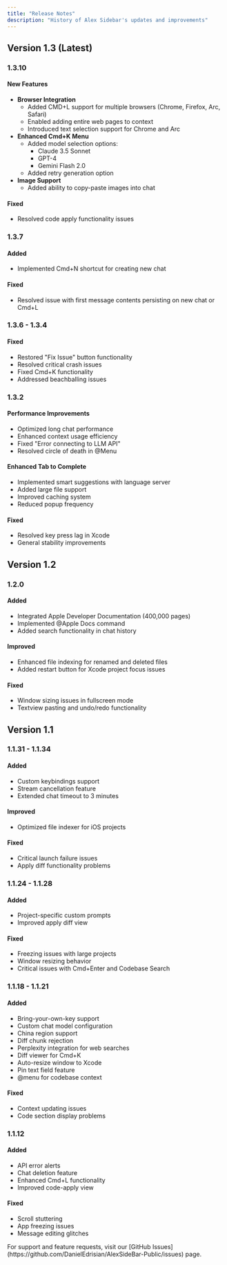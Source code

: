 ```yaml
---
title: "Release Notes"
description: "History of Alex Sidebar's updates and improvements"
---
```


## Version 1.3 (Latest)

### 1.3.10

#### New Features

- **Browser Integration**
  - Added CMD+L support for multiple browsers (Chrome, Firefox, Arc, Safari)
  - Enabled adding entire web pages to context
  - Introduced text selection support for Chrome and Arc
- **Enhanced Cmd+K Menu**
  - Added model selection options:
    - Claude 3.5 Sonnet
    - GPT-4
    - Gemini Flash 2.0
  - Added retry generation option
- **Image Support**
  - Added ability to copy-paste images into chat

#### Fixed

- Resolved code apply functionality issues

### 1.3.7

#### Added

- Implemented Cmd+N shortcut for creating new chat

#### Fixed

- Resolved issue with first message contents persisting on new chat or Cmd+L

### 1.3.6 - 1.3.4

#### Fixed

- Restored "Fix Issue" button functionality
- Resolved critical crash issues
- Fixed Cmd+K functionality
- Addressed beachballing issues

### 1.3.2

#### Performance Improvements

- Optimized long chat performance
- Enhanced context usage efficiency
- Fixed "Error connecting to LLM API"
- Resolved circle of death in @Menu

#### Enhanced Tab to Complete

- Implemented smart suggestions with language server
- Added large file support
- Improved caching system
- Reduced popup frequency

#### Fixed

- Resolved key press lag in Xcode
- General stability improvements

## Version 1.2

### 1.2.0

#### Added

- Integrated Apple Developer Documentation (400,000 pages)
- Implemented @Apple Docs command
- Added search functionality in chat history

#### Improved

- Enhanced file indexing for renamed and deleted files
- Added restart button for Xcode project focus issues

#### Fixed

- Window sizing issues in fullscreen mode
- Textview pasting and undo/redo functionality

## Version 1.1

### 1.1.31 - 1.1.34

#### Added

- Custom keybindings support
- Stream cancellation feature
- Extended chat timeout to 3 minutes

#### Improved

- Optimized file indexer for iOS projects

#### Fixed

- Critical launch failure issues
- Apply diff functionality problems

### 1.1.24 - 1.1.28

#### Added

- Project-specific custom prompts
- Improved apply diff view

#### Fixed

- Freezing issues with large projects
- Window resizing behavior
- Critical issues with Cmd+Enter and Codebase Search

### 1.1.18 - 1.1.21

#### Added

- Bring-your-own-key support
- Custom chat model configuration
- China region support
- Diff chunk rejection
- Perplexity integration for web searches
- Diff viewer for Cmd+K
- Auto-resize window to Xcode
- Pin text field feature
- @menu for codebase context

#### Fixed

- Context updating issues
- Code section display problems

### 1.1.12

#### Added

- API error alerts
- Chat deletion feature
- Enhanced Cmd+L functionality
- Improved code-apply view

#### Fixed

- Scroll stuttering
- App freezing issues
- Message editing glitches

<Note>
  For support and feature requests, visit our [GitHub
  Issues](https://github.com/DanielEdrisian/AlexSideBar-Public/issues) page.
</Note>
